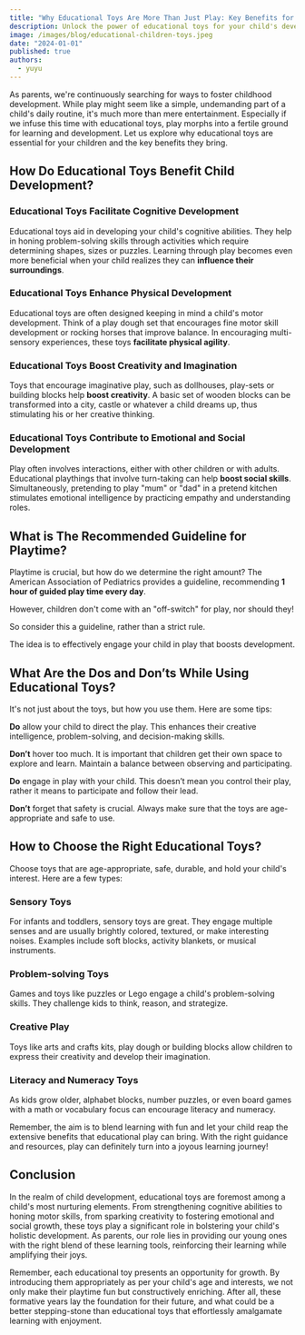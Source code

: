 ```yaml
---
title: "Why Educational Toys Are More Than Just Play: Key Benefits for Your Child"
description: Unlock the power of educational toys for your child's development. Discover benefits in cognitive, physical, creative, & emotional growth.
image: /images/blog/educational-children-toys.jpeg
date: "2024-01-01"
published: true
authors:
  - yuyu
---
```


As parents, we're continuously searching for ways to foster childhood development. While play might seem like a simple, undemanding part of a child's daily routine, it's much more than mere entertainment. Especially if we infuse this time with educational toys, play morphs into a fertile ground for learning and development. Let us explore why educational toys are essential for your children and the key benefits they bring.

## How Do Educational Toys Benefit Child Development?

### Educational Toys Facilitate Cognitive Development

Educational toys aid in developing your child's cognitive abilities. They help in honing problem-solving skills through activities which require determining shapes, sizes or puzzles. Learning through play becomes even more beneficial when your child realizes they can **influence their surroundings**.

### Educational Toys Enhance Physical Development

Educational toys are often designed keeping in mind a child's motor development. Think of a play dough set that encourages fine motor skill development or rocking horses that improve balance. In encouraging multi-sensory experiences, these toys **facilitate physical agility**.

### Educational Toys Boost Creativity and Imagination

Toys that encourage imaginative play, such as dollhouses, play-sets or building blocks help **boost creativity**. A basic set of wooden blocks can be transformed into a city, castle or whatever a child dreams up, thus stimulating his or her creative thinking.

### Educational Toys Contribute to Emotional and Social Development

Play often involves interactions, either with other children or with adults. Educational playthings that involve turn-taking can help **boost social skills**. Simultaneously, pretending to play "mum" or "dad" in a pretend kitchen stimulates emotional intelligence by practicing empathy and understanding roles.

## What is The Recommended Guideline for Playtime?

Playtime is crucial, but how do we determine the right amount? The American Association of Pediatrics provides a guideline, recommending **1 hour of guided play time every day**.

However, children don't come with an "off-switch" for play, nor should they!

So consider this a guideline, rather than a strict rule.

The idea is to effectively engage your child in play that boosts development.

## What Are the Dos and Don’ts While Using Educational Toys?

It's not just about the toys, but how you use them. Here are some tips:

**Do** allow your child to direct the play. This enhances their creative intelligence, problem-solving, and decision-making skills.

**Don’t** hover too much. It is important that children get their own space to explore and learn. Maintain a balance between observing and participating.

**Do** engage in play with your child. This doesn’t mean you control their play, rather it means to participate and follow their lead.

**Don’t** forget that safety is crucial. Always make sure that the toys are age-appropriate and safe to use.

## How to Choose the Right Educational Toys?

Choose toys that are age-appropriate, safe, durable, and hold your child's interest. Here are a few types:

### Sensory Toys

For infants and toddlers, sensory toys are great. They engage multiple senses and are usually brightly colored, textured, or make interesting noises. Examples include soft blocks, activity blankets, or musical instruments.

### Problem-solving Toys

Games and toys like puzzles or Lego engage a child's problem-solving skills. They challenge kids to think, reason, and strategize.

### Creative Play

Toys like arts and crafts kits, play dough or building blocks allow children to express their creativity and develop their imagination.

### Literacy and Numeracy Toys

As kids grow older, alphabet blocks, number puzzles, or even board games with a math or vocabulary focus can encourage literacy and numeracy.

Remember, the aim is to blend learning with fun and let your child reap the extensive benefits that educational play can bring. With the right guidance and resources, play can definitely turn into a joyous learning journey!

## Conclusion
In the realm of child development, educational toys are foremost among a child's most nurturing elements. From strengthening cognitive abilities to honing motor skills, from sparking creativity to fostering emotional and social growth, these toys play a significant role in bolstering your child's holistic development. As parents, our role lies in providing our young ones with the right blend of these learning tools, reinforcing their learning while amplifying their joys.

Remember, each educational toy presents an opportunity for growth. By introducing them appropriately as per your child's age and interests, we not only make their playtime fun but constructively enriching. After all, these formative years lay the foundation for their future, and what could be a better stepping-stone than educational toys that effortlessly amalgamate learning with enjoyment.

